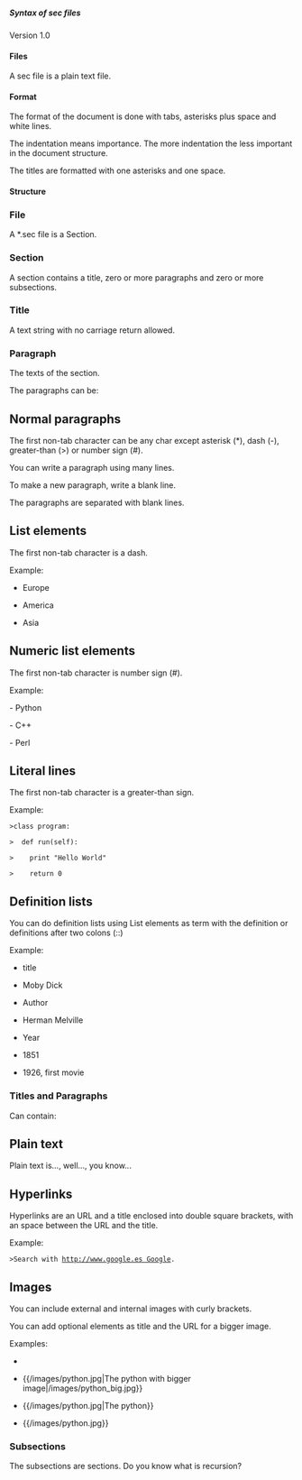 ===== Syntax of sec files =====
Version 1.0


==== Files ====
A sec file is a plain text file.


==== Format ====
The format of the document is done with tabs, asterisks plus space and
white lines.


The indentation means importance. The more indentation the less 
important in the document structure.


The titles are formatted with one asterisks and one space.


==== Structure ====
=== File ===
A *.sec file is a Section.


=== Section ===
A section contains a title, zero or more paragraphs and zero or 
more subsections.


=== Title ===
A text string with no carriage return allowed.


=== Paragraph ===
The texts of the section.


The paragraphs can be:


== Normal paragraphs ==
The first non-tab character can be any char except 
asterisk (*), dash (-), greater-than (>) or number sign (#).


You can write a paragraph using many lines. 


To make a new paragraph, write a blank line.


The paragraphs are separated with blank lines.


== List elements ==
The first non-tab character is a dash.


Example:


*  Europe

*  America

*  Asia

== Numeric list elements ==
The first non-tab character is number sign (#).


Example:


- Python

- C++

- Perl

== Literal lines ==
The first non-tab character is a greater-than sign.


Example:


 >class program:

 >  def run(self):

 >    print "Hello World"

 >    return 0

== Definition lists ==
You can do definition lists using List elements as term with the definition or definitions after two colons (::)


Example:


*  title

*  Moby Dick

*  Author

*  Herman Melville

*  Year

*  1851

*  1926, first movie

=== Titles and Paragraphs  ===
Can contain:


== Plain text ==
Plain text is..., well..., you know...


== Hyperlinks ==
Hyperlinks are an URL and a title enclosed into double square
brackets, with an space between the URL and the title.


Example:


 >Search with [[http://www.google.es Google]].

== Images ==
You can include external and internal images with curly brackets.	


You can add optional elements as title and the URL for a bigger image.


Examples: 


*  {{http://sectxtweb.appspot.com/images/python.jpg|The python|http://sectxtweb.appspot.com/images/python_big.jpg}} 

*  {{/images/python.jpg|The python with bigger image|/images/python_big.jpg}} 

*  {{/images/python.jpg|The python}} 

*  {{/images/python.jpg}}

=== Subsections ===
The subsections are sections. Do you know what is recursion?



